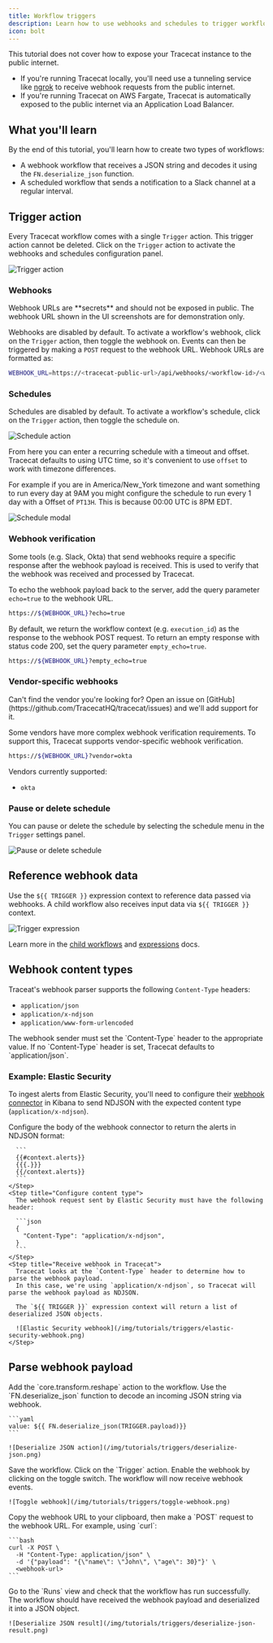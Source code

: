 ```yaml
---
title: Workflow triggers
description: Learn how to use webhooks and schedules to trigger workflows.
icon: bolt
---
```


<Note>
  This tutorial does not cover how to expose your Tracecat instance to the public internet.

- If you're running Tracecat locally, you'll need use a tunneling service like [ngrok](https://ngrok.com/) to receive webhook requests from the public internet.
- If you're running Tracecat on AWS Fargate, Tracecat is automatically exposed to the public internet via an Application Load Balancer.
  </Note>

## What you'll learn

By the end of this tutorial, you'll learn how to create two types of workflows:

- A webhook workflow that receives a JSON string and decodes it using the `FN.deserialize_json` function.
- A scheduled workflow that sends a notification to a Slack channel at a regular interval.

## Trigger action

Every Tracecat workflow comes with a single `Trigger` action.
This trigger action cannot be deleted.
Click on the `Trigger` action to activate the webhooks and schedules configuration panel.

![Trigger action](/img/tutorials/triggers/trigger-action.png)

### Webhooks

<Warning>
  Webhook URLs are **secrets** and should not be exposed in public. The webhook
  URL shown in the UI screenshots are for demonstration only.
</Warning>

Webhooks are disabled by default. To activate a workflow's webhook, click on the `Trigger` action, then toggle the webhook on.
Events can then be triggered by making a `POST` request to the webhook URL.
Webhook URLs are formatted as:

```bash
WEBHOOK_URL=https://<tracecat-public-url>/api/webhooks/<workflow-id>/<webhook-secret>
```

### Schedules

Schedules are disabled by default. To activate a workflow's schedule, click on the `Trigger` action, then toggle the schedule on.

![Schedule action](/img/tutorials/triggers/schedule.png)

From here you can enter a recurring schedule with a timeout and offset. Tracecat defaults to using UTC time, so it's convenient to use `offset` to work with timezone differences.

For example if you are in America/New_York timezone and want something to run every day at 9AM you might configure the schedule to run every 1 day with a Offset of `PT13H`. This is because 00:00 UTC is 8PM EDT.

![Schedule modal](/img/tutorials/triggers/schedule_modal.png)

### Webhook verification

Some tools (e.g. Slack, Okta) that send webhooks require a specific response after the webhook payload is received.
This is used to verify that the webhook was received and processed by Tracecat.

To echo the webhook payload back to the server, add the query parameter `echo=true` to the webhook URL.

```bash
https://${WEBHOOK_URL}?echo=true
```

By default, we return the workflow context (e.g. `execution_id`) as the response to the webhook POST request.
To return an empty response with status code 200, set the query parameter `empty_echo=true`.

```bash
https://${WEBHOOK_URL}?empty_echo=true
```

### Vendor-specific webhooks

<Note>
  Can't find the vendor you're looking for? Open an issue on
  [GitHub](https://github.com/TracecatHQ/tracecat/issues) and we'll add support
  for it.
</Note>

Some vendors have more complex webhook verification requirements.
To support this, Tracecat supports vendor-specific webhook verification.

```bash
https://${WEBHOOK_URL}?vendor=okta
```

Vendors currently supported:

- `okta`

### Pause or delete schedule

You can pause or delete the schedule by selecting the schedule menu in the `Trigger` settings panel.

![Pause or delete schedule](/img/tutorials/triggers/pause-delete-schedule.png)

## Reference webhook data

Use the `${{ TRIGGER }}` expression context to reference data passed via webhooks.
A child workflow also receives input data via `${{ TRIGGER }}` context.

![Trigger expression](/img/tutorials/triggers/trigger-expression.png)

Learn more in the [child workflows](/tutorials/child-workflows) and [expressions](/quickstart/expressions#trigger-context) docs.

## Webhook content types

Traceat's webhook parser supports the following `Content-Type` headers:

- `application/json`
- `application/x-ndjson`
- `application/www-form-urlencoded`

<Note>
  The webhook sender must set the `Content-Type` header to the appropriate
  value. If no `Content-Type` header is set, Tracecat defaults to
  `application/json`.
</Note>

### Example: Elastic Security

To ingest alerts from Elastic Security, you'll need to configure their [webhook connector](https://www.elastic.co/docs/reference/kibana/connectors-kibana/webhook-action-type)
in Kibana to send NDJSON with the expected content type (`application/x-ndjson`).

<Accordion title="Step-by-step guide" icon="play">
  <Steps>
    <Step title="Configure Elastic webhook rule action body">
      Configure the body of the webhook connector to return the alerts in NDJSON format:

      ```
      {{#context.alerts}}
      {{{.}}}
      {{/context.alerts}}
      ```
    </Step>
    <Step title="Configure content type">
      The webhook request sent by Elastic Security must have the following header:

      ```json
      {
        "Content-Type": "application/x-ndjson",
      }
      ```
    </Step>
    <Step title="Receive webhook in Tracecat">
      Tracecat looks at the `Content-Type` header to determine how to parse the webhook payload.
      In this case, we're using `application/x-ndjson`, so Tracecat will parse the webhook payload as NDJSON.

      The `${{ TRIGGER }}` expression context will return a list of deserialized JSON objects.

      ![Elastic Security webhook](/img/tutorials/triggers/elastic-security-webhook.png)
    </Step>

  </Steps>
</Accordion>

## Parse webhook payload

<Steps>
  <Step title="Deserialize JSON action">
    Add the `core.transform.reshape` action to the workflow.
    Use the `FN.deserialize_json` function to decode an incoming JSON string via webhook.

    ```yaml
    value: ${{ FN.deserialize_json(TRIGGER.payload)}}
    ```

    ![Deserialize JSON action](/img/tutorials/triggers/deserialize-json.png)

  </Step>
  <Step title="Save workflow">
    Save the workflow.
  </Step>
  <Step title="Toggle webhook">
    Click on the `Trigger` action.
    Enable the webhook by clicking on the toggle switch.
    The workflow will now receive webhook events.

    ![Toggle webhook](/img/tutorials/triggers/toggle-webhook.png)

  </Step>
  <Step title="POST webhook request">
    Copy the webhook URL to your clipboard, then make a `POST` request to the webhook URL.
    For example, using `curl`:

    ```bash
    curl -X POST \
      -H "Content-Type: application/json" \
      -d '{"payload": "{\"name\": \"John\", \"age\": 30}"}' \
      <webhook-url>
    ```

  </Step>
  <Step title="View workflow runs">
    Go to the `Runs` view and check that the workflow has run successfully.
    The workflow should have received the webhook payload and deserialized it into a JSON object.

    ![Deserialize JSON result](/img/tutorials/triggers/deserialize-json-result.png)

  </Step>
</Steps>
